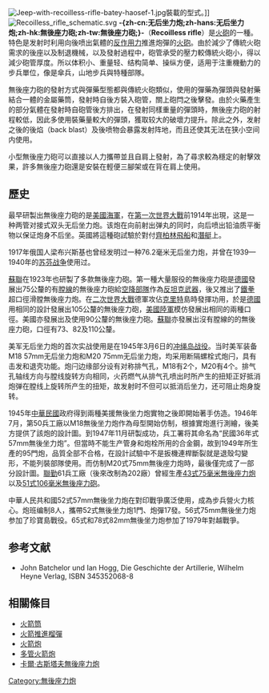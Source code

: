 {{NoteTA
|G1=Military
|G2=長度單位
|G3=Firearms
|T=zh-cn:无后坐力炮;zh-hans:无后坐力炮;zh-hk:無後座力砲;zh-tw:無後座力砲;
|1=zh-hans:毫米;zh-hk:毫米;zh-tw:公釐;
|2=zh-hans:坦克;zh-hk:坦克;zh-tw:戰車;
|3=zh-hans:特点;zh-hk:特點;zh-tw:特色;
|4=zh-cn:无后坐力炮;zh-hans:无后坐力炮;zh-hk:無後座力砲;zh-tw:無後座力砲;
}}
[[File:Jeep-with-recoilless-rifle-batey-haosef-1.jpg|thumb]]裝載的型式。]]
[[File:Recoilless_rifle_schematic.svg|thumb]]
'''-{zh-cn:无后坐力炮;zh-hans:无后坐力炮;zh-hk:無後座力砲;zh-tw:無後座力砲;}-'''（'''Recoilless rifle'''）是[[火砲|火砲]]的一種。特色是发射时利用向後喷出氣體的[[反作用力|反作用力]]推進炮彈的[[火砲|火砲]]。由於減少了傳統火砲需求的後座以及制退機械，以及發射過程中，砲管承受的壓力較傳統火砲小，得以減少砲管厚度。所以体积小、重量轻、结构简单、操纵方便，适用于注重機動力的步兵單位，像是傘兵，山地步兵與特種部隊。

無後座力砲的發射方式與彈藥型態都與傳統火砲類似，使用的彈藥為彈頭與發射藥結合一體的金屬藥筒，發射時自後方裝入砲管，關上砲閂之後擊發。由於火藥產生的部分氣體在發射時自砲管後方排出，在發射同樣重量的彈頭時，無後座力砲的射程較低，因此多使用裝藥量較大的彈頭，獲取较大的破壞力提升。除此之外，发射之後的後焰（back blast）及後喷物会暴露发射阵地，而且还使其无法在狭小空间内使用。

小型無後座力砲可以直接以人力攜帶並且自肩上發射，為了尋求較為穩定的射擊效果，許多無後座力砲還是安裝在輕便三腳架或在背在肩上使用。

== 歷史 ==
最早研製出無後座力砲的是[[美國海軍|美國海軍]]，{{tsl|en|Davis gun|戴维斯炮}}在[[第一次世界大戰|第一次世界大戰]]前1914年出現，这是一种两管对接式双头无后坐力炮。该炮在向前射出弹丸的同时，向后喷出铅油质平衡物以保证炮身不后坐。英國將這種砲試驗於對付[[齊柏林飛船|齊柏林飛船]]和[[潛艇|潛艇]]上。

1917年俄国人梁布兴斯基也曾经发明过一种76.2毫米无后坐力炮，并曾在1939—1940年的[[苏芬战争|苏芬战争]]使用过。

[[蘇聯|蘇聯]]在1923年也研製了多款無後座力砲。第一種大量服役的無後座力砲是[[德國|德國]]發展出75公釐的有[[膛線|膛線]]的無後座力砲給[[空降部隊|空降部隊]]作為[[反坦克武器|反坦克武器]]，後又推出了[[反坦克榴彈發射器|鐵拳]]超口徑滑膛無後座力炮。在[[二次世界大戰|二次世界大戰]]德軍攻佔[[克里特島戰役|克里特]]島時發揮功用，於是[[德國|德國]]用相同的設計發展出105公釐的無後座力砲，[[美國陸軍|美國陸軍]]模仿發展出相同的兩種口徑。美國亦發展出及使用90公釐的無後座力砲。[[蘇聯|蘇聯]]亦發展出沒有膛線的的無後座力砲，口徑有73、82及110公釐。

美军无后坐力炮的首次实战使用是在1945年3月6日的[[冲绳岛战役|冲绳岛战役]]。当时美军装备M18 57mm无后坐力炮和M20 75mm无后坐力炮，均采用断隔螺栓式炮闩，具有击发和退壳功能。炮闩边缘部分设有对称排气孔，M18有2个，M20有4个。排气孔轴线方向与膛线旋转方向相同，火药燃气从排气孔喷出时所产生的扭矩正好抵消炮弹在膛线上旋转所产生的扭矩，故发射时不但可以抵消后坐力，还可阻止炮身旋转。

1945年[[中華民國|中華民國]]政府得到兩種美援無後坐力炮實物之後即開始著手仿造。1946年7月，第50兵工廠以M18無後坐力炮作為母型開始仿制，根據實炮進行測繪，後美方提供了該炮的設計圖。到1947年11月研製成功，兵工署将其命名為“民國36年式57mm無後坐力炮”。但當時不能生产管身和炮栓所用的合金鋼，故到1949年所生產的95門炮，品質全部不合格，在設計試驗中不是扳機連桿斷裂就是退殼勾變形，不能列裝部隊使用。而仿制M20式75mm無後座力炮時，最後僅完成了一部分設計圖。[[聯勤|聯勤]]61兵工廠（後來改制為202廠）曾經生產[[43式75毫米無後座力炮|43式75毫米無後座力炮]]以及[[51式106毫米無後座力砲|51式106毫米無後座力砲]]。

中華人民共和國52式57mm無後坐力炮在對印戰爭廣泛使用，成為步兵營火力核心。炮班编制8人，攜帶52式無後坐力炮1門、炮彈17發。56式75mm無後坐力炮参加了珍寶島戰役。65式和78式82mm無後坐力炮参加了1979年對越戰爭。

==参考文献==
{{Commonscat|Recoilless rifles|無後座力砲}}
<div class="references-small">
<references />
*John Batchelor und Ian Hogg, Die Geschichte der Artillerie, Wilhelm Heyne Verlag, ISBN 345352068-8
</div>
== 相關條目 ==
* [[火箭筒|火箭筒]]
* [[火箭推進榴彈|火箭推進榴彈]]
* [[火箭炮|火箭炮]]
* [[多管火箭炮|多管火箭炮]]
* [[卡爾·古斯塔夫無後座力炮|卡爾·古斯塔夫無後座力炮]]
[[Category:無後座力炮|Category:無後座力炮]]